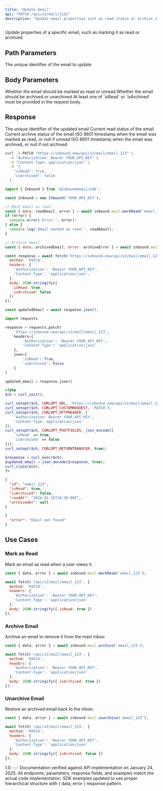 ```yaml
---
title: "Update Email"
api: "PATCH /api/v2/mail/{id}"
description: "Update email properties such as read status or archive status"
---
```


Update properties of a specific email, such as marking it as read or archived.

## Path Parameters

<ParamField path="id" type="string" required>
  The unique identifier of the email to update
</ParamField>

## Body Parameters

<ParamField body="isRead" type="boolean">
  Whether the email should be marked as read or unread
</ParamField>

<ParamField body="isArchived" type="boolean">
  Whether the email should be archived or unarchived
</ParamField>

<Note>
At least one of `isRead` or `isArchived` must be provided in the request body.
</Note>

## Response

<ResponseField name="id" type="string">
  The unique identifier of the updated email
</ResponseField>

<ResponseField name="isRead" type="boolean">
  Current read status of the email
</ResponseField>

<ResponseField name="isArchived" type="boolean">
  Current archive status of the email
</ResponseField>

<ResponseField name="readAt" type="string | null">
  ISO 8601 timestamp when the email was marked as read, or null if unread
</ResponseField>

<ResponseField name="archivedAt" type="string | null">
  ISO 8601 timestamp when the email was archived, or null if not archived
</ResponseField>

<RequestExample>

```bash cURL
curl -X PATCH "https://inbound.new/api/v2/mail/email_123" \
  -H "Authorization: Bearer YOUR_API_KEY" \
  -H "Content-Type: application/json" \
  -d '{
    "isRead": true,
    "isArchived": false
  }'
```

```javascript Inbound SDK
import { Inbound } from '@inboundemail/sdk';

const inbound = new Inbound('YOUR_API_KEY');

// Mark email as read
const { data: readEmail, error } = await inbound.mail.markRead('email_123');
if (error) {
  console.error('Error:', error);
} else {
  console.log('Email marked as read:', readEmail);
}

// Archive email
const { data: archivedEmail, error: archiveError } = await inbound.mail.archive('email_123');
```

```javascript Node.js
const response = await fetch('https://inbound.new/api/v2/mail/email_123', {
  method: 'PATCH',
  headers: {
    'Authorization': 'Bearer YOUR_API_KEY',
    'Content-Type': 'application/json',
  },
  body: JSON.stringify({
    isRead: true,
    isArchived: false
  })
});

const updatedEmail = await response.json();
```

```python Python
import requests

response = requests.patch(
    'https://inbound.new/api/v2/mail/email_123',
    headers={
        'Authorization': 'Bearer YOUR_API_KEY',
        'Content-Type': 'application/json'
    },
    json={
        'isRead': True,
        'isArchived': False
    }
)

updated_email = response.json()
```

```php PHP
<?php
$ch = curl_init();

curl_setopt($ch, CURLOPT_URL, 'https://inbound.new/api/v2/mail/email_123');
curl_setopt($ch, CURLOPT_CUSTOMREQUEST, 'PATCH');
curl_setopt($ch, CURLOPT_HTTPHEADER, [
    'Authorization: Bearer YOUR_API_KEY',
    'Content-Type: application/json'
]);
curl_setopt($ch, CURLOPT_POSTFIELDS, json_encode([
    'isRead' => true,
    'isArchived' => false
]));
curl_setopt($ch, CURLOPT_RETURNTRANSFER, true);

$response = curl_exec($ch);
$updated_email = json_decode($response, true);
curl_close($ch);
?>
```

</RequestExample>

<ResponseExample>

```json Success
{
  "id": "email_123",
  "isRead": true,
  "isArchived": false,
  "readAt": "2024-01-15T10:30:00Z",
  "archivedAt": null
}
```

```json Error
{
  "error": "Email not found"
}
```

</ResponseExample>

## Use Cases

### Mark as Read
Mark an email as read when a user views it:

```javascript Inbound SDK
const { data, error } = await inbound.mail.markRead('email_123');
```

```javascript API
await fetch('/api/v2/mail/email_123', {
  method: 'PATCH',
  headers: { 
    'Authorization': 'Bearer YOUR_API_KEY',
    'Content-Type': 'application/json' 
  },
  body: JSON.stringify({ isRead: true })
});
```

### Archive Email
Archive an email to remove it from the main inbox:

```javascript Inbound SDK
const { data, error } = await inbound.mail.archive('email_123');
```

```javascript API
await fetch('/api/v2/mail/email_123', {
  method: 'PATCH',
  headers: { 
    'Authorization': 'Bearer YOUR_API_KEY',
    'Content-Type': 'application/json' 
  },
  body: JSON.stringify({ isArchived: true })
});
```

### Unarchive Email
Restore an archived email back to the inbox:

```javascript Inbound SDK
const { data, error } = await inbound.mail.unarchive('email_123');
```

```javascript API
await fetch('/api/v2/mail/email_123', {
  method: 'PATCH',
  headers: { 
    'Authorization': 'Bearer YOUR_API_KEY',
    'Content-Type': 'application/json' 
  },
  body: JSON.stringify({ isArchived: false })
});
```

<Check>
1.0 - ✅ Documentation verified against API implementation on January 24, 2025. All endpoints, parameters, response fields, and examples match the actual code implementation. SDK examples updated to use proper hierarchical structure with { data, error } response pattern.
</Check> 